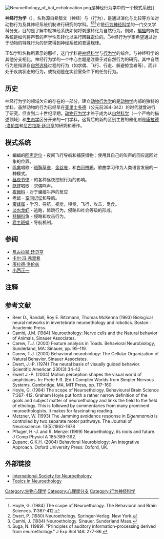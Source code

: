 [[File:Neuroethology_of_bat_echolocation.png|thumb]]是神经行为学中的一个模式系统]]
{{動物學}}

'''神经行为学'''（{{lang|en|Neuroethology}}），名称源自希腊文{{lang|el|νεῦρον}}（神经）与{{lang|el|ἦθος}}（行为），是通过演化与比较等方法对动物行为及其神经系统机制进行研究的学科。<ref>Hoyle, G. (1984) The scope of Neuroethology. The Behavioral and Brain Sciences. '''7''':367-412.</ref><ref>Ewert, P. (1980) Neuroethology. Springer-Verlag. New York.</ref><ref>Camhi, J. (1984) Neuroethology. Sinauer. Sunderland Mass.</ref>它是[[行为神经科学|行为神经科学]]的一门交叉学科分支，目的是了解中枢神经系统如何将刺激转化为自然行为。例如，[[蝙蝠|蝙蝠]]的听觉系统是如何将声音的声学性质转化以进行[[回聲定位|回聲定位]]的。<ref>Suga, N. (1989). "Principles of auditory information-processing derived from neuroethology." J Exp Biol 146: 277-86.</ref>神经行为学家希望通过对于动物的特殊行为的研究得到神经系统的普遍规律。

正如学科名称所表示的那样，这门学科是[[神经科学|神经科学]]与[[行为学|行为学]]的综合。与神经科学的其他分支相比，神经行为学的一个中心主题是注重于对自然行为的研究。其中自然行为是指源自[[自然选择|自然选择]]过程的行为（如求偶、飞行、行走、躲避掠食者等），而非处于疾病状态的行为，或特别是在实验室条件下的任务行为。

== 历史 ==
神经行为学的领域欠它的存在的一部分，建立[[动物行为学|动物行为学]]的是[[动物学|动物学]]内部的独特的学科。虽然动物的行为已经早在[[亚里士多德|亚里士多德]]（公元前384-342）的时代就曾进行了研究，但直到二十世纪早期，[[动物行为学|动物行为学]]才终于成为从[[自然科学|自然科学]]（一个严格的描述领域）和[[生态学|生态学]]区分开来的一门学科。这背后的新的区别主要的催化剂是[[康拉德·洛伦兹|康拉德·洛伦兹]]和[[尼古拉斯·廷贝亨|尼古拉斯·廷贝亨]]的研究和著作。

== 模式系统 ==
* 蝙蝠的[[回声定位|回声定位]] - 夜间飞行导航和捕获猎物；使用其自己的叫声的回应返回对象的位置。
* [[鸣禽|鸣禽]]唱歌 - [[斑胸草雀|斑胸草雀]]，[[金丝雀|金丝雀]]，和[[白冠帶鵐|白冠帶鵐]]，歌曲学习作为人类语言发展的一种模式。
* [[昼夜节律|昼夜节律]] - {{le|视交叉上核|Suprachiasmatic nucleus}}的各种昼夜控制行为的影响。
* [[蟋蟀|蟋蟀]]唱歌 - 求偶鸣声。
* [[夜蛾科|夜蛾科]] - 对于蝙蝠叫声的{{le|超声波回避|Ultrasound avoidance}}反应
* 老鼠 - [[空间记忆|空间记忆]]和导航。
* [[蜜蜂属|蜜蜂属]] - 学习，导航，视觉，嗅觉，飞行，攻击，觅食。
* [[淡水龙虾|淡水龙虾]] - 逃跑，惊跳行为，侵略和社会等级的形成。
* [[慈鯛科|慈鯛科]]鱼 - 侵略和攻击行为。
* [[君主斑蝶|君主斑蝶]] - 导航机制。

== 参阅 ==
* [[尼古拉斯·廷贝亨|尼古拉斯·廷贝亨]]
* [[卡尔·冯·弗里希|卡尔·冯·弗里希]]
* [[康拉德·洛伦兹|康拉德·洛伦兹]]
* [[小西正一|小西正一]]

== 注释 ==
{{reflist}}

==参考文献==
{{refbegin|2}}
* Beer D., Randall, Roy E. Ritzmann, Thomas McKenna (1993) Biological neural networks in invertebrate neuroethology and robotics.  Boston : Academic Press.
* Camhi, J.M. (1984) Neuroethology: Nerve cells and the Natural behavior of Animals, Sinauer Associates.
* Carew, T.J. (2000) Feature analysis in Toads. Behavioral Neurobiology, Sunderland, MA: Sinauer, pp. 95–119.
* Carew, T.J. (2000) Behavioral neurobiology: The Cellular Organization of Natural Behavior, Sinauer Associates.
* Ewert, J.-P. (1974) The neural basis of visually guided behavior. Scientific American 230(3):34-42
* Ewert J.-P. (2004) Motion perception shapes the visual world of amphibians. In: Prete F.R. (Ed.) Complex Worlds from Simpler Nervous Systems. Cambridge, MA, MIT Press, pp. 117–160
* Hoyle, G. (1984) The scope of Neuroethology. Behavioural Brain Science 7:367-412. Graham Hoyle put forth a rather narrow definition of the goals and subject matter of neuroethology and links the field to the field of ethology. This is followed by commentaries from many prominent neuroethologists. It makes for fascinating reading.
* Metzner, W. (1993) The Jamming avoidance response in ''Eigenmannia'' is controlled by two separate motor pathways. The Journal of Neuroscience. 13(5):1862-1878
* Pfluger, H.-J. and R. Menzel (1999) Neuroethology, its roots and future. J Comp Physiol A 185:389-392.
* Zupanc, G.K.H. (2004) Behavioral Neurobiology: An Integrative Approach. Oxford University Press: Oxford, UK.
{{refend}}

==外部链接==
*[https://web.archive.org/web/20111222150615/http://www.neuroethology.org/  International Society for Neuroethology]
*[https://web.archive.org/web/20090127014505/http://nelson.beckman.uiuc.edu/neuroethology.html Topics in Neuroethology]

{{Neuroethology}}
{{Ethology}}
{{神经科学}}
{{心理学}}

[[Category:生物心理学|Category:生物心理学]]
[[Category:心理學分支|Category:心理學分支]]
[[Category:行为神经科学|Category:行为神经科学]]
